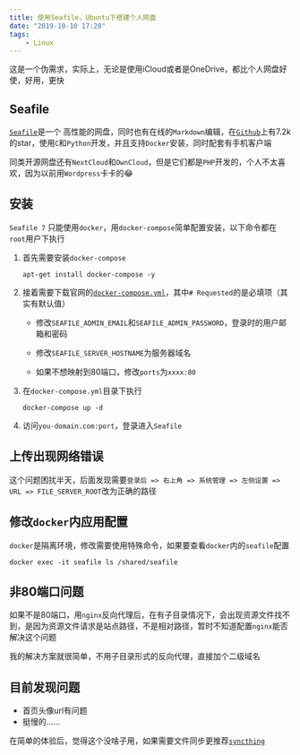 ```yaml
---
title: 使用Seafile，Ubuntu下搭建个人网盘
date: "2019-10-10 17:20"
tags:
    - Linux
---
```


这是一个伪需求，实际上，无论是使用iCloud或者是OneDrive，都比个人网盘好使，好用，更快

## Seafile

[`Seafile`](https://download.seafile.com/published/seafile-manual/home.md)是一个 高性能的网盘，同时也有在线的`Markdown`编辑，在[`Github`](https://github.com/haiwen/seafile)上有7.2k的star，使用`C`和`Python`开发，并且支持`Docker`安装，同时配套有手机客户端

同类开源网盘还有`NextCloud`和`OwnCloud`，但是它们都是`PHP`开发的，个人不太喜欢，因为以前用`Wordpress`卡卡的😂

## 安装

`Seafile 7` 只能使用`docker`，用`docker-compose`简单配置安装，以下命令都在`root`用户下执行

1. 首先需要安装`docker-compose`

   ```shell
   apt-get install docker-compose -y
   ```

2. 接着需要下载官网的[`docker-compose.yml`](https://download.seafile.com/d/320e8adf90fa43ad8fee/files/?p=/docker/docker-compose.yml)，其中`# Requested`的是必填项（其实有默认值）

   - 修改`SEAFILE_ADMIN_EMAIL`和`SEAFILE_ADMIN_PASSWORD`，登录时的用户邮箱和密码

   - 修改`SEAFILE_SERVER_HOSTNAME`为服务器域名
   - 如果不想映射到80端口，修改`ports`为`xxxx:80`

3. 在`docker-compose.yml`目录下执行

   ```shell
   docker-compose up -d
   ```



4. 访问`you-domain.com:port`，登录进入`Seafile`

## 上传出现网络错误

这个问题困扰半天，后面发现需要`登录后 => 右上角 => 系统管理 => 左侧设置 => URL => FILE_SERVER_ROOT`改为正确的路径

## 修改`docker`内应用配置

`docker`是隔离环境，修改需要使用特殊命令，如果要查看`docker`内的`seafile`配置

```shell
docker exec -it seafile ls /shared/seafile
```

## 非80端口问题

如果不是80端口，用`nginx`反向代理后，在有子目录情况下，会出现资源文件找不到，是因为资源文件请求是站点路径，不是相对路径，暂时不知道配置`nginx`能否解决这个问题

我的解决方案就很简单，不用子目录形式的反向代理，直接加个二级域名

## 目前发现问题

- 首页头像url有问题
- 挺慢的……



在简单的体验后，觉得这个没啥子用，如果需要文件同步更推荐[`syncthing`](https://github.com/syncthing/syncthing)
